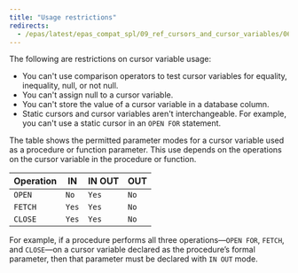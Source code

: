 ```yaml
---
title: "Usage restrictions"
redirects:
  - /epas/latest/epas_compat_spl/09_ref_cursors_and_cursor_variables/06_usage_restrictions/ #generated for docs/epas/reorg-role-use-case-mode
---
```


<div id="usage_restrictions" class="registered_link"></div>

The following are restrictions on cursor variable usage:

-   You can't use comparison operators to test cursor variables for equality, inequality, null, or not null.
-   You can't assign null to a cursor variable.
-   You can't store the value of a cursor variable in a database column.
-   Static cursors and cursor variables aren't interchangeable. For example, you can't use a static cursor in an `OPEN FOR` statement.

The table shows the permitted parameter modes for a cursor variable used as a procedure or function parameter. This use depends on the operations on the cursor variable in the procedure or function.

| Operation | IN    | IN OUT | OUT  |
| --------- | ----- | ------ | ---- |
| `OPEN`    | `No`  | `Yes`  | `No` |
| `FETCH`   | `Yes` | `Yes`  | `No` |
| `CLOSE`   | `Yes` | `Yes`  | `No` |

For example, if a procedure performs all three operations&mdash;`OPEN FOR`, `FETCH`, and `CLOSE`&mdash;on a cursor variable declared as the procedure’s formal parameter, then that parameter must be declared with `IN OUT` mode.

